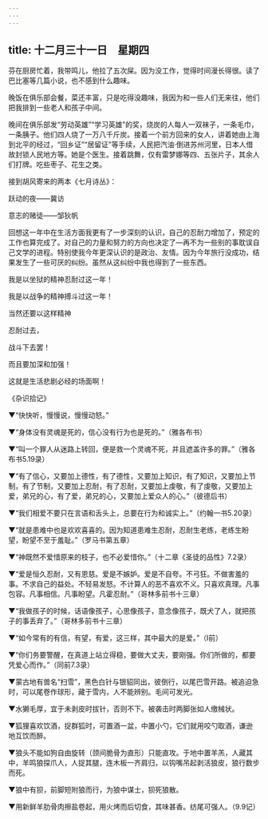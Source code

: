```yaml
---
---
---
```

title: 十二月三十一日　星期四
---




芬在厨房忙着，我带鸣儿，他拉了五次屎。因为没工作，觉得时间漫长得很。读了巴比塞等几篇小说，也不感到什么趣味。

晚饭在俱乐部会餐，菜还丰富，只是吃得没趣味，我因为和一些人们无来往，他们把我排到一些老人和孩子中间。

晚间在俱乐部发“劳动英雄”“学习英雄”的奖，烧炭的人每人一双袜子，一条毛巾，一条胰子。他们四人烧了一万八千斤炭。接着一个前方回来的女人，讲着她由上海到北平的经过，“回乡证”“居留证”等手续，人民把汽油·倒进苏州河里，日本人借故封锁人民地方等。她是个医生。接着跳舞，仅有雷梦娜等四、五张片子，其余人们打牌。吃些枣子、花生之类。



接到胡风寄来的两本《七月诗丛》：

跃动的夜——冀访

意志的赌徒——邹狄帆



回想这一年中在生活方面我更有了一步深刻的认识，自己的忍耐力增加了，预定的工作也算完成了。对自己的力量和努力的方向也决定了―再不为一些别的事耽误自己文学的进程。特别使我今年更深认识的是政治、友情。因为今年旅行没成功，结果发生了一些可厌的纠纷。虽然从这纠纷中我也得到了一些东西。



我是以坐狱的精神忍耐过这一年！

我是以战争的精神搏斗过这一年！

当然还要以这样精神

忍耐过去，

战斗下去罢！

而且要加深和加强！

这就是生活悲剧必经的场面啊！

《杂识拾记》



▼“快快听，慢慢说，慢慢动怒。”

▼“身体没有灵魂是死的，信心没有行为也是死的。”（雅各布书）

▼“叫一个罪人从迷路上转回，便是救一个灵魂不死，并且遮盖许多的罪。”（雅各布书5.19录）

▼“有了信心，又要加上德性，有了德性，又要加上知识，有了知识，又要加上节制，有了节制，又要加上忍耐，有了忍耐，又要加上虔敬，有了虔敬，又要加上爱，弟兄的心，有了爱，弟兄的心，又要加上爱众人的心。”（彼德后书）

▼“我们相爱不要只在言语和舌头上，总要在行为和诚实上。”（约翰一书5.20录）

▼“就是患难中也是欢欢喜喜的。因为知道患难生忍耐，忍耐生老练，老练生盼望，盼望不至于羞耻。”（罗马书第五章）

▼“神既然不爱惜原来的枝子，也不必爱惜你。”（十二章《圣徒的品性》7.2录）

▼“爱是恒久忍耐，又有恩慈。爱是不嫉妒。爱是不自夸。不弓狂。不做害羞的事。不求自己的益处。不轻易发怒。不计算人的恶不喜欢不义。只喜欢真理。凡事包容。凡事相信。凡事盼望。凡霍忍耐。”（哥林多前书十三章）

▼“我做孩子的时候，话语像孩子，心思像孩子，意念像孩子，既犬了人，就把孩子的事丢弃了。”（哥林多前书十三章）

▼“如今常有的有信，有望，有爱，这三样，其中最大的是爱。”（I前）

▼“你们务要警醒，在真道上站立得稳，要做大丈夫，要刚强。你们所做的，都要凭爱心而作。”（同前7.3录）



▼蒙古地有兽名“扫雪”，黑色白针与银貂同出，彼倒行，以尾巴雪开路。被追迫急时，可以尾卷作球形，藏于雪内，人不能辨别。毛间可发光。

▼水獭毛厚，宜于未剥皮时拔针，否则不下。被袭击时两脚张如人缴械状。

▼狐狸喜欢饮酒，捉群狐时，可置酒一盆，中置小勺，它们就用咬勺取酒，谦逊地互饮而醉。

▼狼头不能如狗自由旋转（颈间脆骨为直形）只能直攻。于地中置羊羔，人藏其中，羊鸣狼探爪人，人捉其腿，连木板一齐肩归，以钩嘴吊起剥活狼皮，狼行数步而死。

▼狼中有狈，前脚短附狼而行，为狼中谋士，狈死狼散。

▼用新鲜羊肋骨肉擦盐卷起，用火烤而后切食，其味甚香。纺尾可强人。（9.9记）